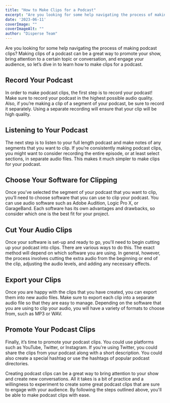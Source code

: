 ```yaml
---
title: "How to Make Clips for a Podcast"
excerpt: "Are you looking for some help navigating the process of making podcast clips? Making clips of a podcast can be a great way to promote your show, bring attention..."
date: '2023-06-11'
coverImage: ""  
coverImageAlt: ""
author: "Disperse Team"
---
```


Are you looking for some help navigating the process of making podcast clips? Making clips of a podcast can be a great way to promote your show, bring attention to a certain topic or conversation, and engage your audience, so let’s dive in to learn how to make clips for a podcast.

## Record Your Podcast
In order to make podcast clips, the first step is to record your podcast! Make sure to record your podcast in the highest possible audio quality. Also, if you’re making a clip of a segment of your podcast, be sure to record it separately. Using a separate recording will ensure that your clip will be high quality.

## Listening to Your Podcast
The next step is to listen to your full length podcast and make notes of any segments that you want to clip. If you’re consistently making podcast clips, you might want to consider recording the entire episode, or at least select sections, in separate audio files. This makes it much simpler to make clips for your podcast. 

## Choose Your Software for Clipping
Once you’ve selected the segment of your podcast that you want to clip, you’ll need to choose software that you can use to clip your podcast. You can use audio software such as Adobe Audition, Logic Pro X, or GarageBand. Each software has its own advantages and drawbacks, so consider which one is the best fit for your project.  

## Cut Your Audio Clips
Once your software is set-up and ready to go, you'll need to begin cutting up your podcast into clips. There are various ways to do this. The exact method will depend on which software you are using. In general, however, the process involves cutting the extra audio from the beginning or end of the clip, adjusting the audio levels, and adding any necessary effects.

## Export your Clips
Once you are happy with the clips that you have created, you can export them into new audio files. Make sure to export each clip into a separate audio file so that they are easy to manage. Depending on the software that you are using to clip your audio, you will have a variety of formats to choose from, such as MP3 or WAV. 

## Promote Your Podcast Clips
Finally, it’s time to promote your podcast clips. You could use platforms such as YouTube, Twitter, or Instagram. If you're using Twitter, you could share the clips from your podcast along with a short description. You could also create a special hashtag or use the hashtags of popular podcast directories. 

Creating podcast clips can be a great way to bring attention to your show and create new conversations. All it takes is a bit of practice and a willingness to experiment to create some great podcast clips that are sure to engage with your audience. By following the steps outlined above, you'll be able to make podcast clips with ease.